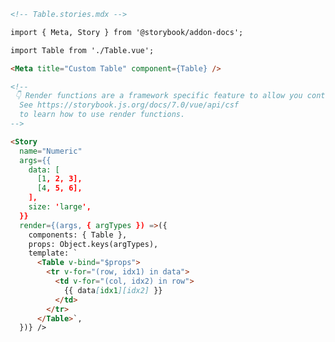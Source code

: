 ```md
<!-- Table.stories.mdx -->

import { Meta, Story } from '@storybook/addon-docs';

import Table from './Table.vue';

<Meta title="Custom Table" component={Table} />

<!--
 👇 Render functions are a framework specific feature to allow you control on how the component renders.
  See https://storybook.js.org/docs/7.0/vue/api/csf
  to learn how to use render functions.
-->

<Story
  name="Numeric"
  args={{
    data: [
      [1, 2, 3],
      [4, 5, 6],
    ],
    size: 'large',
  }}
  render={(args, { argTypes }) =>({
    components: { Table },
    props: Object.keys(argTypes),
    template: `
      <Table v-bind="$props">
        <tr v-for="(row, idx1) in data">
          <td v-for="(col, idx2) in row">
            {{ data[idx1][idx2] }}
          </td>
        </tr>
      </Table>`,
  })} />
```